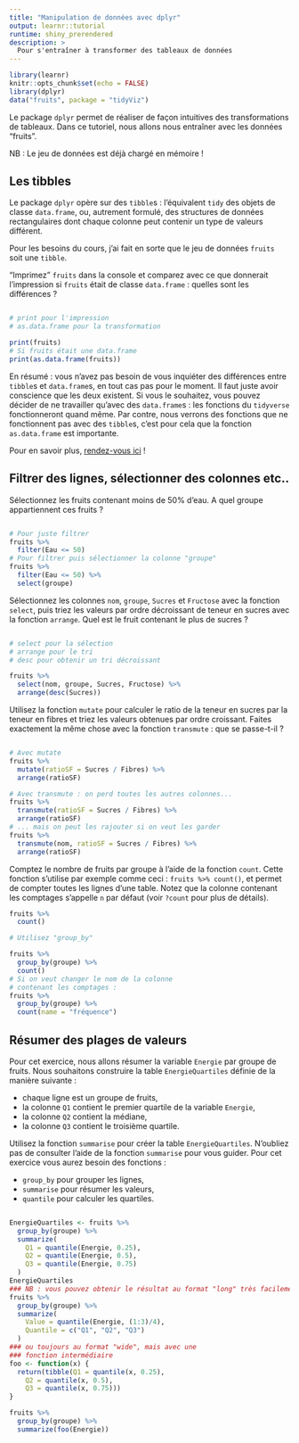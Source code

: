 ```yaml
---
title: "Manipulation de données avec dplyr"
output: learnr::tutorial
runtime: shiny_prerendered
description: >
  Pour s'entraîner à transformer des tableaux de données 
---
```


```r
library(learnr)
knitr::opts_chunk$set(echo = FALSE)
library(dplyr)
data("fruits", package = "tidyViz")
```

Le package `dplyr` permet de réaliser de façon intuitives des transformations de tableaux. Dans ce tutoriel, nous allons nous entraîner avec les données "fruits". 

NB : Le jeu de données est déjà chargé en mémoire !

## Les tibbles

Le package `dplyr` opère sur des `tibble`s : l'équivalent `tidy` des objets de classe `data.frame`, ou, autrement formulé, des structures de données rectangulaires dont chaque colonne peut contenir un type de valeurs différent.

Pour les besoins du cours, j'ai fait en sorte que le jeu de données `fruits` soit une `tibble`. 

"Imprimez" `fruits` dans la console et comparez avec ce que donnerait l'impression si `fruits` était de classe `data.frame` : quelles sont les différences ?

```r

```

```r
# print pour l'impression 
# as.data.frame pour la transformation
```

```r
print(fruits)
# Si fruits était une data.frame
print(as.data.frame(fruits))
```

En résumé : vous n'avez pas besoin de vous inquiéter des différences entre `tibble`s et `data.frame`s, en tout cas pas pour le moment. Il faut juste avoir conscience que les deux existent. Si vous le souhaitez, vous pouvez décider de ne travailler qu'avec des `data.frame`s : les fonctions du `tidyverse` fonctionneront quand même. Par contre, nous verrons des fonctions que ne fonctionnent pas avec des `tibble`s, c'est pour cela que la fonction `as.data.frame` est importante.

Pour en savoir plus, [rendez-vous ici](https://r4ds.had.co.nz/tibbles.html) !

## Filtrer des lignes, sélectionner des colonnes etc..

Sélectionnez les fruits contenant moins de 50% d'eau. A quel groupe appartiennent ces fruits ?

```r

```

```r
# Pour juste filtrer
fruits %>%
  filter(Eau <= 50)
# Pour filtrer puis sélectionner la colonne "groupe"
fruits %>%
  filter(Eau <= 50) %>%
  select(groupe)
```

Sélectionnez les colonnes `nom`, `groupe`, `Sucres` et `Fructose` avec la fonction `select`, puis triez les valeurs par ordre décroissant de teneur en sucres avec la fonction `arrange`. Quel est le fruit contenant le plus de sucres ?

```r

  
```

```r
# select pour la sélection
# arrange pour le tri
# desc pour obtenir un tri décroissant
```

```r
fruits %>%
  select(nom, groupe, Sucres, Fructose) %>%
  arrange(desc(Sucres))
```

Utilisez la fonction `mutate` pour calculer le ratio de la teneur en sucres par la teneur en fibres et triez les valeurs obtenues par ordre croissant. Faites exactement la même chose avec la fonction `transmute` : que se passe-t-il ?

```r

```

```r
# Avec mutate
fruits %>%
  mutate(ratioSF = Sucres / Fibres) %>%
  arrange(ratioSF)

# Avec transmute : on perd toutes les autres colonnes...
fruits %>%
  transmute(ratioSF = Sucres / Fibres) %>%
  arrange(ratioSF)
# ... mais on peut les rajouter si on veut les garder
fruits %>%
  transmute(nom, ratioSF = Sucres / Fibres) %>%
  arrange(ratioSF)
```

Comptez le nombre de fruits par groupe à l'aide de la fonction `count`. Cette fonction s'utilise par exemple comme ceci : `fruits %>% count()`, et permet de compter toutes les lignes d'une table. Notez que la colonne contenant les comptages s'appelle `n` par défaut (voir `?count` pour plus de détails).

```r
fruits %>%
  count()
```

```r
# Utilisez "group_by"
```

```r
fruits %>%
  group_by(groupe) %>%
  count()
# Si on veut changer le nom de la colonne 
# contenant les comptages :
fruits %>%
  group_by(groupe) %>%
  count(name = "fréquence")
```

## Résumer des plages de valeurs

Pour cet exercice, nous allons résumer la variable `Energie` par groupe de fruits. Nous souhaitons construire la table `EnergieQuartiles` définie de la manière suivante : 

  * chaque ligne est un groupe de fruits,
  * la colonne `Q1` contient le premier quartile de la variable `Energie`,
  * la colonne `Q2` contient la médiane,
  * la colonne `Q3` contient le troisième quartile.

Utilisez la fonction `summarise` pour créer la table `EnergieQuartiles`. N'oubliez pas de consulter l'aide de la fonction `summarise` pour vous guider. Pour cet exercice vous aurez besoin des fonctions : 

 * `group_by` pour grouper les lignes,
 * `summarise` pour résumer les valeurs,
 * `quantile` pour calculer les quartiles.

```r

```


```r
EnergieQuartiles <- fruits %>%
  group_by(groupe) %>%
  summarize(
    Q1 = quantile(Energie, 0.25),
    Q2 = quantile(Energie, 0.5),
    Q3 = quantile(Energie, 0.75)
  )
EnergieQuartiles
### NB : vous pouvez obtenir le résultat au format "long" très facilement avec summarise : 
fruits %>%
  group_by(groupe) %>%
  summarize(
    Value = quantile(Energie, (1:3)/4),
    Quantile = c("Q1", "Q2", "Q3")
  )
### ou toujours au format "wide", mais avec une 
### fonction intermédiaire
foo <- function(x) {
  return(tibble(Q1 = quantile(x, 0.25),
    Q2 = quantile(x, 0.5),
    Q3 = quantile(x, 0.75)))
}

fruits %>%
  group_by(groupe) %>%
  summarize(foo(Energie))
```


